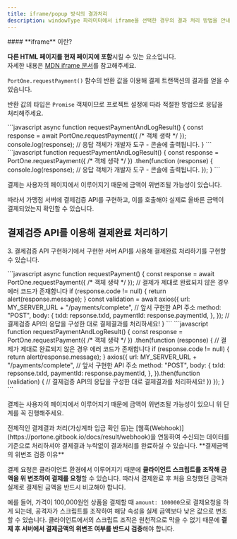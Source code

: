 ```yaml
---
title: iframe/popup 방식의 결과처리
description: windowType 파라미터에서 iframe을 선택한 경우의 결과 처리 방법을 안내합니다.
---
```




<Hint style="info">
#### **iframe** 이란?

**다른 HTML 페이지를 현재 페이지에 포함**시킬 수 있는 요소입니다.\
자세한 내용은 [MDN iframe 문서](https://developer.mozilla.org/ko/docs/Web/HTML/Element/iframe)를 참고해주세요.

</Hint>

`PortOne.requestPayment()` 함수의 반환 값을 이용해 결제 트랜잭션의 결과를 얻을 수 있습니다.

반환 값의 타입은 `Promise` 객체이므로 프로젝트 설정에 따라 적절한 방법으로 응답을 처리해주세요.

<Tabs>
<Tab title="ES6 (async-await)">
```javascript
async function requestPaymentAndLogResult() {
  const response = await PortOne.requestPayment({ /* 객체 생략 */ });
  console.log(response); // 응답 객체가 개발자 도구 - 콘솔에 출력됩니다.
}
```

</Tab>

<Tab title="ES5 (then)">
```javascript
function requestPaymentAndLogResult() {
  const response = PortOne.requestPayment({ /* 객체 생략 */ })
    .then(function (response) {
      console.log(response); // 응답 객체가 개발자 도구 - 콘솔에 출력됩니다.
    });
}
```

</Tab>
</Tabs>

결제는 사용자의 페이지에서 이루어지기 때문에 금액이 위변조될 가능성이 있습니다.

따라서 가맹점 서버에 결제검증 API를 구현하고, 이를 호출해야 실제로 올바른 금액이 결제되었는지 확인할 수 있습니다.

## 결제검증 API를 이용해 결제완료 처리하기

3\. 결제검증 API 구현하기에서 구현한 서버 API를 사용해 결제완료 처리하기를 구현할 수 있습니다.

<Tabs>
<Tab title="ES6 (async-await)">
```javascript
async function requestPayment() {
  const response = await PortOne.requestPayment({ /* 객체 생략 */ });
  // 결제가 제대로 완료되지 않은 경우 에러 코드가 존재합니다
  if (response.code != null) {
    return alert(response.message);
  }
  const validation = await axios({
    url: MY_SERVER_URL + "/payments/complete", // 앞서 구현한 API 주소
    method: "POST",
    body: {
      txId: repsonse.txId,
      paymentId: response.paymentId,
    },
  });
  // 결제검증 API의 응답을 구성한 대로 결제결과를 처리하세요!
}
```

</Tab>

<Tab title="ES5 (then)">
```javascript
function requestPaymentAndLogResult() {
  const response = PortOne.requestPayment({ /* 객체 생략 */ })
    .then(function (response) {
      // 결제가 제대로 완료되지 않은 경우 에러 코드가 존재합니다
      if (response.code != null) {
        return alert(response.message);
      }
      axios({
        url: MY_SERVER_URL + "/payments/complete", // 앞서 구현한 API 주소
        method: "POST",
        body: {
          txId: repsonse.txId,
          paymentId: response.paymentId,
        },
      }).then(function (validation) {
        // 결제검증 API의 응답을 구성한 대로 결제결과를 처리하세요!
      })
    });
}
```

</Tab>
</Tabs>

결제는 사용자의 페이지에서 이루어지기 때문에 금액이 위변조될 가능성이 있으니 위 단계를 꼭 진행해주세요.

<Hint style="info">
전체적인 결제결과 처리(가상계좌 입금 확인 등)는 [웹훅(Webhook)](https://portone.gitbook.io/docs/result/webhook)을 연동하여 수신되는 데이터를 기준으로 처리하셔야 결제결과 누락없이 결과처리를 완료하실 수 있습니다.

</Hint>

<Hint style="warning">
**결제금액의 위변조 검증 이유**

결제 요청은 클라이언트 환경에서 이루어지기 때문에 **클라이언트 스크립트를 조작해 금액을 위 변조하여 결제를 요청**할 수 있습니다. 따라서 결제완료 후 처음 요청했던 금액과 실제로 결제된 금액을 반드시 비교해야 합니다.

예를 들어, 가격이 100,000원인 상품을 결제할 때 `amount: 100000`으로 결제요청을 하게 되는데, 공격자가 스크립트를 조작하여 해당 속성을 실제 금액보다 낮은 값으로 변조할 수 있습니다. 클라이언트에서의 스크립트 조작은 원천적으로 막을 수 없기 때문에 **결제 후 서버에서 결제금액의 위변조 여부를 반드시 검증**해야 합니다.

</Hint>
